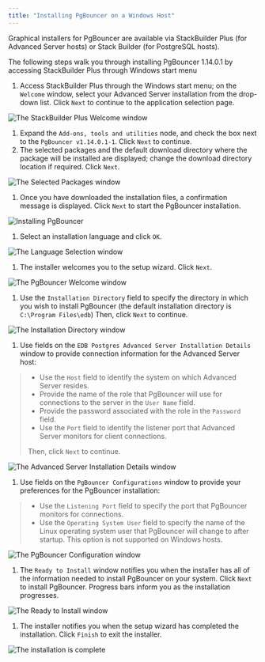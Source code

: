 ```yaml
---
title: "Installing PgBouncer on a Windows Host"
---
```


<div id="using_the_graphical_installer" class="registered_link"></div>


Graphical installers for PgBouncer are available via StackBuilder Plus (for Advanced Server hosts) or Stack Builder (for PostgreSQL hosts).

The following steps walk you through installing PgBouncer 1.14.0.1 by accessing StackBuilder Plus through Windows start menu

1.  Access StackBuilder Plus through the Windows start menu; on the `Welcome` window, select your Advanced Server installation from the drop-down list. Click `Next` to continue to the application selection page.

![The StackBuilder Plus Welcome window](../images/sbp_welcome.png)

1.  Expand the `Add-ons, tools and utilities` node, and check the box next to the `PgBouncer v1.14.0.1-1`. Click `Next` to continue.
2.  The selected packages and the default download directory where the package will be installed are displayed; change the download directory location if required. Click `Next`.

![The Selected Packages window](../images/sbp_selected_packages.png)

1.  Once you have downloaded the installation files, a confirmation message is displayed. Click `Next` to start the PgBouncer installation.

![Installing PgBouncer](../images/sbp_installation_complete.png)

1.  Select an installation language and click `OK`.

![The Language Selection window](../images/sbp_language_selection.png)

1.  The installer welcomes you to the setup wizard. Click `Next`.

![The PgBouncer Welcome window](../images/pgbouncer_welcome.png)

1.  Use the `Installation Directory` field to specify the directory in which you wish to install PgBouncer (the default installation directory is `C:\Program Files\edb`) Then, click `Next` to continue.

![The Installation Directory window](../images/sb_installation_directory.png)

1.  Use fields on the `EDB Postgres Advanced Server Installation Details` window to provide connection information for the Advanced Server host:

> -   Use the `Host` field to identify the system on which Advanced Server resides.
> -   Provide the name of the role that PgBouncer will use for connections to the server in the `User Name` field.
> -   Provide the password associated with the role in the `Password` field.
> -   Use the `Port` field to identify the listener port that Advanced Server monitors for client connections.
>
> Then, click `Next` to continue.

![The Advanced Server Installation Details window](../images/pg_advanced_server_details.png)

1.  Use fields on the `PgBouncer Configurations` window to provide your preferences for the PgBouncer installation:

> -   Use the `Listening Port` field to specify the port that PgBouncer monitors for connections.
> -   Use the `Operating System User` field to specify the name of the Linux operating system user that PgBouncer will change to after startup. This option is not supported on Windows hosts.

![The PgBouncer Configuration window](../images/pgbouncer_configuration_window.png)

1.  The `Ready to Install` window notifies you when the installer has all of the information needed to install PgBouncer on your system. Click `Next` to install PgBouncer. Progress bars inform you as the installation progresses.

![The Ready to Install window](../images/ready_to_install.png)

1.  The installer notifies you when the setup wizard has completed the installation. Click `Finish` to exit the installer.

![The installation is complete](../images/pgbouncer_installation_complete.png)
